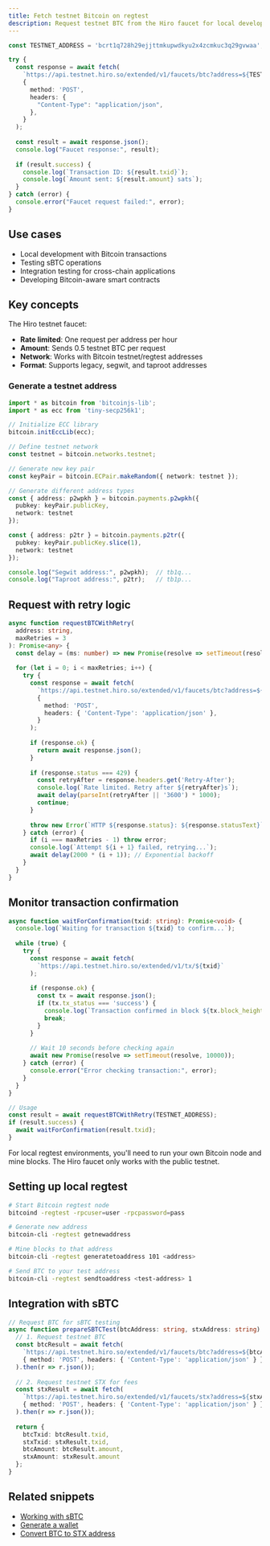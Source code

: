```yaml
---
title: Fetch testnet Bitcoin on regtest
description: Request testnet BTC from the Hiro faucet for local development and testing
---
```


```typescript
const TESTNET_ADDRESS = 'bcrt1q728h29ejjttmkupwdkyu2x4zcmkuc3q29gvwaa';

try {
  const response = await fetch(
    `https://api.testnet.hiro.so/extended/v1/faucets/btc?address=${TESTNET_ADDRESS}`, 
    {
      method: 'POST',
      headers: {
        "Content-Type": "application/json",
      },
    }
  );
  
  const result = await response.json();
  console.log("Faucet response:", result);
  
  if (result.success) {
    console.log(`Transaction ID: ${result.txid}`);
    console.log(`Amount sent: ${result.amount} sats`);
  }
} catch (error) {
  console.error("Faucet request failed:", error);
}
```

## Use cases

- Local development with Bitcoin transactions
- Testing sBTC operations
- Integration testing for cross-chain applications
- Developing Bitcoin-aware smart contracts

## Key concepts

The Hiro testnet faucet:

- **Rate limited**: One request per address per hour
- **Amount**: Sends 0.5 testnet BTC per request
- **Network**: Works with Bitcoin testnet/regtest addresses
- **Format**: Supports legacy, segwit, and taproot addresses

### Generate a testnet address

```typescript
import * as bitcoin from 'bitcoinjs-lib';
import * as ecc from 'tiny-secp256k1';

// Initialize ECC library
bitcoin.initEccLib(ecc);

// Define testnet network
const testnet = bitcoin.networks.testnet;

// Generate new key pair
const keyPair = bitcoin.ECPair.makeRandom({ network: testnet });

// Generate different address types
const { address: p2wpkh } = bitcoin.payments.p2wpkh({ 
  pubkey: keyPair.publicKey, 
  network: testnet 
});

const { address: p2tr } = bitcoin.payments.p2tr({ 
  pubkey: keyPair.publicKey.slice(1), 
  network: testnet 
});

console.log("Segwit address:", p2wpkh);  // tb1q...
console.log("Taproot address:", p2tr);   // tb1p...
```

## Request with retry logic

```typescript
async function requestBTCWithRetry(
  address: string, 
  maxRetries = 3
): Promise<any> {
  const delay = (ms: number) => new Promise(resolve => setTimeout(resolve, ms));
  
  for (let i = 0; i < maxRetries; i++) {
    try {
      const response = await fetch(
        `https://api.testnet.hiro.so/extended/v1/faucets/btc?address=${address}`,
        {
          method: 'POST',
          headers: { 'Content-Type': 'application/json' },
        }
      );
      
      if (response.ok) {
        return await response.json();
      }
      
      if (response.status === 429) {
        const retryAfter = response.headers.get('Retry-After');
        console.log(`Rate limited. Retry after ${retryAfter}s`);
        await delay(parseInt(retryAfter || '3600') * 1000);
        continue;
      }
      
      throw new Error(`HTTP ${response.status}: ${response.statusText}`);
    } catch (error) {
      if (i === maxRetries - 1) throw error;
      console.log(`Attempt ${i + 1} failed, retrying...`);
      await delay(2000 * (i + 1)); // Exponential backoff
    }
  }
}
```

## Monitor transaction confirmation

```typescript
async function waitForConfirmation(txid: string): Promise<void> {
  console.log(`Waiting for transaction ${txid} to confirm...`);
  
  while (true) {
    try {
      const response = await fetch(
        `https://api.testnet.hiro.so/extended/v1/tx/${txid}`
      );
      
      if (response.ok) {
        const tx = await response.json();
        if (tx.tx_status === 'success') {
          console.log(`Transaction confirmed in block ${tx.block_height}`);
          break;
        }
      }
      
      // Wait 10 seconds before checking again
      await new Promise(resolve => setTimeout(resolve, 10000));
    } catch (error) {
      console.error("Error checking transaction:", error);
    }
  }
}

// Usage
const result = await requestBTCWithRetry(TESTNET_ADDRESS);
if (result.success) {
  await waitForConfirmation(result.txid);
}
```



<Callout title="Local development" type="info">
For local regtest environments, you'll need to run your own Bitcoin node and mine blocks. The Hiro faucet only works with the public testnet.
</Callout>

## Setting up local regtest

```bash
# Start Bitcoin regtest node
bitcoind -regtest -rpcuser=user -rpcpassword=pass

# Generate new address
bitcoin-cli -regtest getnewaddress

# Mine blocks to that address
bitcoin-cli -regtest generatetoaddress 101 <address>

# Send BTC to your test address
bitcoin-cli -regtest sendtoaddress <test-address> 1
```

## Integration with sBTC

```typescript
// Request BTC for sBTC testing
async function prepareSBTCTest(btcAddress: string, stxAddress: string) {
  // 1. Request testnet BTC
  const btcResult = await fetch(
    `https://api.testnet.hiro.so/extended/v1/faucets/btc?address=${btcAddress}`,
    { method: 'POST', headers: { 'Content-Type': 'application/json' } }
  ).then(r => r.json());
  
  // 2. Request testnet STX for fees
  const stxResult = await fetch(
    `https://api.testnet.hiro.so/extended/v1/faucets/stx?address=${stxAddress}`,
    { method: 'POST', headers: { 'Content-Type': 'application/json' } }
  ).then(r => r.json());
  
  return {
    btcTxid: btcResult.txid,
    stxTxid: stxResult.txid,
    btcAmount: btcResult.amount,
    stxAmount: stxResult.amount
  };
}
```

## Related snippets

- [Working with sBTC](/resources/snippets/working-with-sbtc)
- [Generate a wallet](/resources/snippets/generate-a-wallet)
- [Convert BTC to STX address](/resources/snippets/convert-btc-to-stx-address)